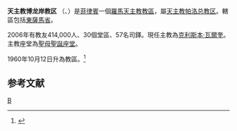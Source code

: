 {{Infobox Roman Catholic diocese
|Roman Catholic Diocese of = 天主教博龙岸教区
|Latin name of diocese = Dioecesis Boronganensis
|image = 
|caption = 
|location = [[菲律賓|菲律賓]]
|territory =東薩馬省
|population = 414,000  
|rite = 拉丁禮
|patron =
|province = 帕洛
|established = 1960年
|cathedral = 
|副主教座堂 =
|leadership = 主教
|website = 
|教宗 = 
|metropolitan =
|ordinary = 克利斯本‧瓦爾奎
|coadjutor bishop =
|emeritus = 
}}
'''天主教博龙岸教区''' （{{lang-la| Dioecesis Boronganensis}}、{{lang-tl|Diyosesis ng Borongan}}）是[[菲律賓|菲律賓]]一個[[羅馬天主教|羅馬天主教]][[教區|教區]]，屬[[天主教帕洛总教区|天主教帕洛总教区]]。轄區包括[[東薩馬省|東薩馬省]]。

2006年有教友414,000人、30個堂區、57名司鐸。現任主教為[[克利斯本‧瓦爾奎|克利斯本‧瓦爾奎]]。主教座堂為[[聖母聖誕座堂_(博龍岸)|聖母聖誕座堂]]。

1960年10月12日升為教區。<ref name="">{{cite journal
|journal=[[宗座公報|宗座公報]]
|publisher=梵蒂岡出版社
|date=1961年
|volume=53
|title=Quod sacri Calbayogani
|page=470
|url=http://www.vatican.va/archive/aas/documents/AAS%2053%20%5B1961%5D%20-%20ocr.pdf
|access-date=2012-03-04
|archive-date=2013-10-07
|archive-url=https://web.archive.org/web/20131007213220/http://www.vatican.va/archive/aas/documents/AAS%2053%20%5B1961%5D%20-%20ocr.pdf
|dead-url=no
}}</ref> 

==参考文献==
<div class="references-small">
<references></references>
</div>

{{菲律賓天主教教區}}
[[Category:菲律賓天主教教區|B]]